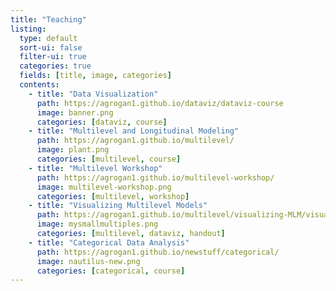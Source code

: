 ```yaml
---
title: "Teaching"
listing:
  type: default
  sort-ui: false
  filter-ui: true
  categories: true
  fields: [title, image, categories]
  contents:
    - title: "Data Visualization"
      path: https://agrogan1.github.io/dataviz/dataviz-course
      image: banner.png
      categories: [dataviz, course]
    - title: "Multilevel and Longitudinal Modeling"
      path: https://agrogan1.github.io/multilevel/
      image: plant.png
      categories: [multilevel, course]
    - title: "Multilevel Workshop"
      path: https://agrogan1.github.io/multilevel-workshop/
      image: multilevel-workshop.png
      categories: [multilevel, workshop]
    - title: "Visualizing Multilevel Models"
      path: https://agrogan1.github.io/multilevel/visualizing-MLM/visualizing-MLM.html
      image: mysmallmultiples.png
      categories: [multilevel, dataviz, handout]
    - title: "Categorical Data Analysis"
      path: https://agrogan1.github.io/newstuff/categorical/
      image: nautilus-new.png
      categories: [categorical, course]
---
```

    
    